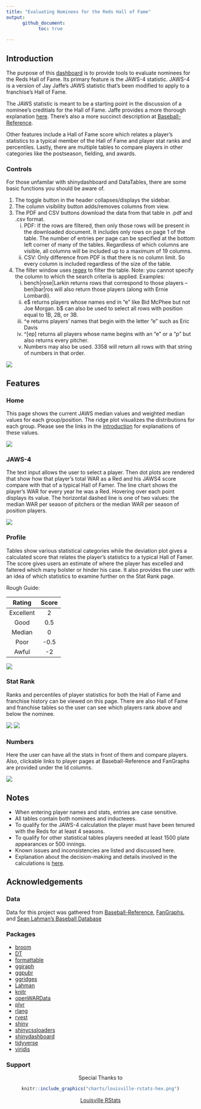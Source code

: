 ```yaml
---
title: "Evaluating Nominees for the Reds Hall of Fame"
output:
      github_document:
            toc: true
            
---
```




## Introduction {#intro}

The purpose of this [dashboard](https://erbo.shinyapps.io/jaws4/) is to provide tools to evaluate nominees for the Reds Hall of Fame. Its primary feature is the JAWS-4 statistic. JAWS-4 is a version of Jay Jaffe's JAWS statistic that's been modified to apply to a franchise's Hall of Fame.

The JAWS statistic is meant to be a starting point in the discussion of a nominee's creditials for the Hall of Fame. Jaffe provides a more thorough explanation [here](https://www.si.com/mlb/2017/11/27/hall-fame-jaws-intro-2018-ballot). There's also a more succinct description at [Baseball-Reference](https://www.baseball-reference.com/about/jaws.shtml).

Other features include a Hall of Fame score which relates a player's statistics to a typical member of the Hall of Fame and player stat ranks and percentiles. Lastly, there are multiple tables to compare players in other categories like the postseason, fielding, and awards.

### Controls

For those unfamilar with shinydashboard and DataTables, there are some basic functions you should be aware of.

1. The toggle button in the header collapses/displays the sidebar.
2. The column visibility button adds/removes columns from view.
3. The PDF and CSV buttons download the data from that table in .pdf and .csv format.
      i. PDF: If the rows are filtered, then only those rows will be present in the downloaded document. It includes only rows on page 1 of the table. The number of entries per page can be specified at the bottom left corner of many of the tables. Regardless of which columns are visible, all columns will be included up to a maximum of 19 columns.
      ii. CSV: Only difference from PDF is that there is no column limit. So every column is included regardless of the size of the table.
4. The filter window uses [regex](https://www.regular-expressions.info) to filter the table. Note: you cannot specify the column to which the search criteria is applied. Examples:
      i. bench|rose|Larkin returns rows that correspond to those players -- ben|bar|ros will also return those players (along with Ernie Lombardi).
      ii. e$ returns players whose names end in "e" like Bid McPhee but not Joe Morgan. b$ can also be used to select all rows with position equal to 1B, 2B, or 3B.
      iii. ^e returns players' names that begin with the letter "e" such as Eric Davis
      iv. ^\[ep] returns all players whose name begins with an "e" or a "p" but also returns every pitcher.
      v. Numbers may also be used. 3358 will return all rows with that string of numbers in that order.
      
![](charts/Home Screen Labelled.png)

## Features

### Home

This page shows the current JAWS median values and weighted median values for each group/position. The ridge plot visualizes the distributions for each group. Please see the links in the [introduction](#intro) for explanations of these values.

![](charts/Home Screen.png)

### JAWS-4

The text input allows the user to select a player. Then dot plots are rendered that show how that player's total WAR as a Red and his JAWS4 score compare with that of a typical Hall of Famer. The line chart shows the player's WAR for every year he was a Red. Hovering over each point displays its value. The horizontal dashed line is one of two values: the median WAR per season of pitchers or the median WAR per season of position players.

![](charts/JAWS page.png)

### Profile

Tables show various statistical categories while the deviation plot gives a calculated score that relates the player's statistics to a typical Hall of Famer. The score gives users an estimate of where the player has excelled and faltered which many bolster or hinder his case. It also provides the user with an idea of which statistics to examine further on the Stat Rank page.  

Rough Guide\:  

| Rating | Score |
|:------:|:-----:|
| Excellent | 2 |
| Good | 0.5 |
| Median | 0 |
| Poor | -0.5 |
| Awful | -2 |

![](charts/Profile page.png)

### Stat Rank

Ranks and percentiles of player statistics for both the Hall of Fame and franchise history can be viewed on this page. There are also Hall of Fame and franchise tables so the user can see which players rank above and below the nominee.

![](charts/Stat Rank page Pitching.png)
![](charts/Stat Rank page Franchise.png)

### Numbers

Here the user can have all the stats in front of them and compare players. Also, clickable links to player pages at Baseball-Reference and FanGraphs are provided under the Id columns.

![](charts/Numbers page Batting.png)

## Notes

* When entering player names and stats, entries are case sensitive.
* All tables contain both nominees and inducteees.
* To qualify for the JAWS-4 calculation the player must have been tenured with the Reds for at least 4 seasons.
* To qualify for other statistical tables players needed at least 1500 plate appearances or 500 innings.
* Known issues and inconsistencies are listed and discussed here.
* Explanation about the decision-making and details involved in the calculations is [here](https://github.com/nllspc/Sports-Analysis/blob/master/RedsJAWs/Notes.md).

## Acknowledgements

### Data
Data for this project was gathered from [Baseball-Reference](https://www.baseball-reference.com), [FanGraphs](https://www.fangraphs.com), and [Sean Lahman's Baseball Database](http://lahman.r-forge.r-project.org/)

### Packages
* [broom]( http://github.com/tidyverse/broom)
* [DT]( https://rstudio.github.io/DT)
* [formattable]( https://github.com/renkun-ken/formattable)
* [ggiraph]( https://davidgohel.github.io/ggiraph)
* [ggpubr]( http://www.sthda.com/english/rpkgs/ggpubr)
* [ggridges]( https://github.com/clauswilke/ggridges)
* [Lahman]( http://r-forge.r-project.org/R/?group_id=1221)
* [knitr](https://yihui.name/knitr/)
* [openWARData](https://github.com/beanumber/openWARData)
* [plyr]( https://github.com/hadley/plyr)
* [rlang]( https://github.com/tidyverse/rlang)
* [rvest](https://github.com/hadley/rvest)
* [shiny]( http://shiny.rstudio.com)
* [shinycssloaders](https://github.com/lukehaas/css-loaders)
* [shinydashboard]( http://rstudio.github.io/shinydashboard/)
* [tidyverse](https://github.com/tidyverse/tidyverse)
* [viridis]( https://github.com/sjmgarnier/viridis)

### Support

<center>

Special Thanks to  

</center>

<center>

``` r

knitr::include_graphics("charts/louisville-rstats-hex.png")

```

</center>

<center>

<a href="https://github.com/louisville-rstats">Louisville RStats</a>

</center>

